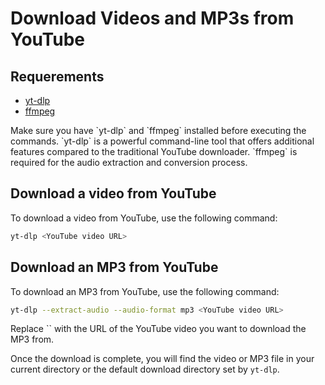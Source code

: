 
# Download Videos and MP3s from YouTube

## Requerements

- [yt-dlp](https://github.com/yt-dlp/yt-dlp)
- [ffmpeg](https://ffmpeg.org)

<Callout type="info">
  Make sure you have `yt-dlp` and `ffmpeg` installed before executing the commands. `yt-dlp` is a powerful command-line tool that offers additional features compared to the traditional YouTube downloader. `ffmpeg` is required for the audio extraction and conversion process.
</Callout>

## Download a video from YouTube

To download a video from YouTube, use the following command:

```bash
yt-dlp <YouTube video URL>
```

## Download an MP3 from YouTube

To download an MP3 from YouTube, use the following command:

```bash
yt-dlp --extract-audio --audio-format mp3 <YouTube video URL>
```

<Callout>
  Replace `<YouTube video URL>` with the URL of the YouTube video you want to download the MP3 from.
</Callout>

Once the download is complete, you will find the video or MP3 file in your current directory or the default download directory set by `yt-dlp`.
